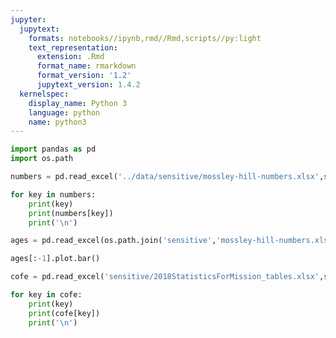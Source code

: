```yaml
---
jupyter:
  jupytext:
    formats: notebooks//ipynb,rmd//Rmd,scripts//py:light
    text_representation:
      extension: .Rmd
      format_name: rmarkdown
      format_version: '1.2'
      jupytext_version: 1.4.2
  kernelspec:
    display_name: Python 3
    language: python
    name: python3
---
```


```python
import pandas as pd
import os.path
```

```python
numbers = pd.read_excel('../data/sensitive/mossley-hill-numbers.xlsx',sheet_name=None)
```

```python
for key in numbers:
    print(key)
    print(numbers[key])
    print('\n')
```

```python
ages = pd.read_excel(os.path.join('sensitive','mossley-hill-numbers.xlsx'), sheet_name='Regulars', index_col=1)
```

```python
ages[:-1].plot.bar()
```

```python
cofe = pd.read_excel('sensitive/2018StatisticsForMission_tables.xlsx',sheet_name=None)
```

```python
for key in cofe:
    print(key)
    print(cofe[key])
    print('\n')
```
